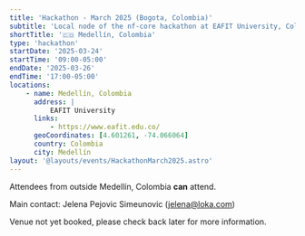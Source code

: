 ```yaml
---
title: 'Hackathon - March 2025 (Bogota, Colombia)'
subtitle: 'Local node of the nf-core hackathon at EAFIT University, Colombia'
shortTitle: '🇨🇴 Medellín, Colombia'
type: 'hackathon'
startDate: '2025-03-24'
startTime: '09:00-05:00'
endDate: '2025-03-26'
endTime: '17:00-05:00'
locations:
    - name: Medellín, Colombia
      address: |
          EAFIT University
      links:
          - https://www.eafit.edu.co/
      geoCoordinates: [4.601261, -74.066064]
      country: Colombia
      city: Medellín
layout: '@layouts/events/HackathonMarch2025.astro'
---
```


Attendees from outside Medellín, Colombia **can** attend.

Main contact: Jelena Pejovic Simeunovic ([jelena@loka.com](mailto:jelena@loka.com))

Venue not yet booked, please check back later for more information.
